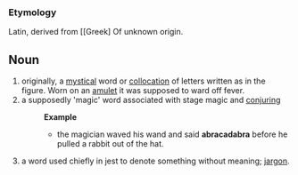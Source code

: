 ===Etymology===
Latin, derived from [[Greek] Of unknown origin.
==Noun==
#originally, a [[mystical]] word or [[collocation]] of letters written as in the figure. Worn on an [[amulet]] it was supposed to ward off fever. 
#a supposedly 'magic' word associated with stage magic and [[conjuring]]
#:'''Example'''
#:*the magician waved his wand and said '''abracadabra''' before he pulled a rabbit out of the hat.
#a word used chiefly in jest to denote something without meaning; [[jargon]].